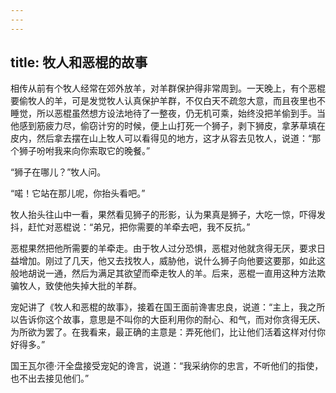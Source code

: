 ```yaml
---
---
---
```

title: 牧人和恶棍的故事
---




相传从前有个牧人经常在郊外放羊，对羊群保护得非常周到。一天晚上，有个恶棍要偷牧人的羊，可是发觉牧人认真保护羊群，不仅白天不疏忽大意，而且夜里也不睡觉，所以恶棍虽然想方设法地待了一整夜，仍无机可乘，始终没把羊偷到手。当他感到筋疲力尽，偷窃计穷的时候，便上山打死一个狮子，剥下狮皮，拿茅草填在皮内，然后拿去摆在山上牧人可以看得见的地方，这才从容去见牧人，说道：“那个狮子吩咐我来向你索取它的晚餐。”

“狮子在哪儿？”牧人问。

“喏！它站在那儿呢，你抬头看吧。”

牧人抬头往山中一看，果然看见狮子的形影，认为果真是狮子，大吃一惊，吓得发抖，赶忙对恶棍说：“弟兄，把你需要的羊牵去吧，我不反抗。”

恶棍果然把他所需要的羊牵走。由于牧人过分恐惧，恶棍对他就贪得无厌，要求日益增加。刚过了几天，他又去找牧人，威胁他，说什么狮子向他要这要那，如此这般地胡说一通，然后为满足其欲望而牵走牧人的羊。后来，恶棍一直用这种方法欺骗牧人，致使他失掉大批的羊群。

宠妃讲了《牧人和恶棍的故事》，接着在国王面前谗害忠良，说道：“主上，我之所以告诉你这个故事，意思是不叫你的大臣利用你的耐心、和气，而对你贪得无厌、为所欲为罢了。在我看来，最正确的主意是：弄死他们，比让他们活着这样对付你好得多。”

国王瓦尔德·汗全盘接受宠妃的谗言，说道：“我采纳你的忠言，不听他们的指使，也不出去接见他们。”